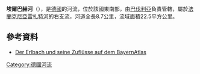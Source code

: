 {{Expand language|1=de|time=2020-11-04T02:01:53+00:00}}
{{Coord|49.18881|N|10.88534|E|display=title}}

'''埃爾巴赫河'''（{{lang-de|Erlbach}}），是[[德國|德國]]的河流，位於該國東南部，由[[巴伐利亞|巴伐利亞]]負責管轄，屬於[[法蘭克尼亞雷扎特河|法蘭克尼亞雷扎特河]]的右支流，河道全長8.7公里，流域面積22.5平方公里。

==參考資料==
* [http://geoportal.bayern.de/bayernatlas/default?lon=4415715.0&lat=5448913.0&zoom=9&base=951 Der Erlbach und seine Zuflüsse auf dem BayernAtlas]

{{Germany-geo-stub}}
[[Category:德國河流|Category:德國河流]]